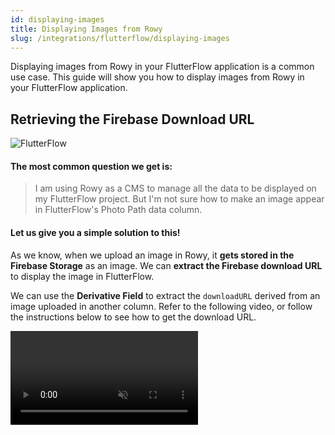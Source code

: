 ```yaml
---
id: displaying-images
title: Displaying Images from Rowy
slug: /integrations/flutterflow/displaying-images
---
```



Displaying images from Rowy in your FlutterFlow application is a common use case. This guide will show you how to display images from Rowy in your FlutterFlow application.

## Retrieving the Firebase Download URL

<img src = {flutterflow12} alt = "FlutterFlow" />

#### The most common question we get is:

> I am using Rowy as a CMS to manage all the data to be displayed on my FlutterFlow project. But I'm not sure how to make an image appear in FlutterFlow's Photo Path data column.

#### Let us give you a simple solution to this!

As we know, when we upload an image in Rowy, it **gets stored in the Firebase Storage** as an image. We can **extract the Firebase download URL** to display the image in FlutterFlow.

We can use the **Derivative Field** to extract the `downloadURL` derived from an image uploaded in another column. Refer to the following video, or follow the instructions below to see how to get the download URL.

<Video url={videoUrl} playing loop muted playsinline controls />


### Steps

Step 1: Create a **Derivative field** and set the **Listener fields** to be the **Image** column.

Step 2: Change the **Output field** type to `URL`.

Step 3: Set the **Derivative script** to this:
```js
const derivative:Derivative = async ({row,ref,db,storage,auth,logging})=>{
    let url = row.image[0].downloadURL;
    return url;
}
```

Step 4: Continue to add images and retrieve the URL in the Derivative column.

Now, you can continue to use the derivative column as an Image Path in FlutterFlow.


## Retrieving URL for images in a list

If you need to display a list of images, you can use the **Derivative field** to extract multiple download URLs in form of an JSON array.

<img src = {flutterflow13} alt = "FlutterFlow" />
